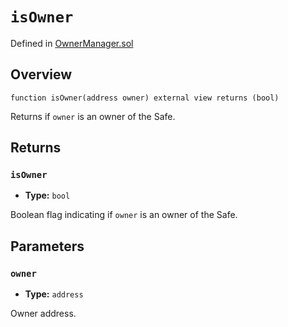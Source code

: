 # `isOwner`
Defined in [OwnerManager.sol](https://github.com/safe-global/safe-smart-account/blob/main/contracts/base/OwnerManager.sol)

## Overview

```solidity
function isOwner(address owner) external view returns (bool)

```

Returns if `owner` is an owner of the Safe.

## Returns

### `isOwner`
- **Type:** `bool`

Boolean flag indicating if `owner` is an owner of the Safe.

## Parameters
### `owner`
- **Type:** `address`

Owner address.
